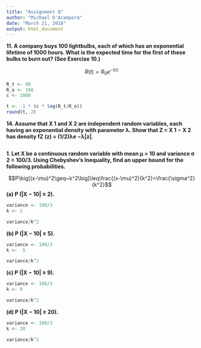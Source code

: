 ```yaml
---
title: "Assignment 8"
author: "Michael D'Acampora"
date: "March 21, 2018"
output: html_document
---
```


**11. A company buys 100 lightbulbs, each of which has an exponential lifetime of 1000 hours. What is the expected time for the first of these bulbs to burn out? (See Exercise 10.)**

$$R(t) = R_0e^{-t/c}$$

```r
R_t <- 99
R_o <- 100
c <- 1000

t <- -1 * (c * log(R_t/R_o))
round(t, 2)
```




**14. Assume that X 1 and X 2 are independent random variables, each having an exponential density with parameter λ. Show that Z = X 1 − X 2 has density fZ (z) = (1/2)λe −λ|z|.**

```r

```




**1. Let X be a continuous random variable with mean μ = 10 and variance σ 2 = 100/3. Using Chebyshev’s Inequality, find an upper bound for the following probabilities.**


$$P\big[(x-\mu)^2\geq~k^2\big]\leq\frac{(x-\mu)^2}{k^2}=\frac{\sigma^2}{k^2}$$
**(a) P (|X − 10| ≥ 2).**
```r
variance <- 100/3
k <- 2

variance/k^2
```


**(b) P (|X − 10| ≥ 5).**
```r
variance <- 100/3
k <-  5

variance/k^2
```


**(c) P (|X − 10| ≥ 9).**
```r
variance <- 100/3
k <- 9

variance/k^2
```


**(d) P (|X − 10| ≥ 20).**
```r
variance <- 100/3
k <- 20

variance/k^2
```

